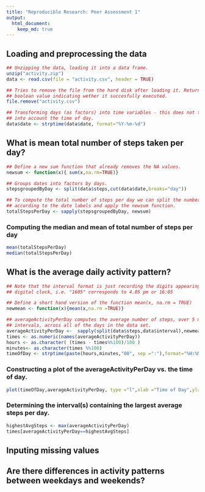 ```yaml
---
title: "Reproducible Research: Peer Assessment 1"
output: 
  html_document:
    keep_md: true
---
```



## Loading and preprocessing the data
```r
## Unzipping the data, loading it into a data frame.
unzip("activity.zip")
data <- read.csv(file = "activity.csv", header = TRUE)

## Tries to remove the file from the hard disk after loading it. Returns a
## boolean value indicating wether it succesfully executed.
file.remove("activity.csv")

## Transforming days (as factors) into time variables - this does not take
## into account the time of day.
data$date <- strptime(data$date, format="%Y-%m-%d")
```

## What is mean total number of steps taken per day?
```r
## Define a new sum function that already removes the NA values.
newsum <- function(x){ sum(x,na.rm=TRUE)}

## Groups dates into factors by days.
stepsgroupedByDay <- split(data$steps,cut(data$date,breaks="day"))

## To compute the total number of steps per day we can split the number of steps
## according to the date labels and apply the newsum function.
totalStepsPerDay <- sapply(stepsgroupedByDay, newsum)
```
### Computing the median and mean of total number of steps per day
```r
mean(totalStepsPerDay)
median(totalStepsPerDay)
```


## What is the average daily activity pattern?
```r
## Note that the interval format is just recording the digits appearing in a
## digital clock, i.e. "1605" corresponds to 4.05 pm or 16:05

## Define a short hand version of the function mean(x, na.rm = TRUE)
newmean <- function(x){mean(x,na.rm =TRUE)}

## averageActivityPerDay computes the average number of steps, over 5 minute
## intervals, across all of the days in the data set.
averageActivityPerDay <-  sapply(split(data$steps,data$interval),newmean)
times <- as.numeric(names(averageActivityPerDay))
hours <- as.character( (times - times%%100)/100 )
minutes<- as.character(times %%100)
timeOfDay <- strptime(paste(hours,minutes,"00", sep =":"),format="%H:%M:%S")
```
### Constructing a plot of the averageActivityPerDay vs. the time of day.
```r
plot(timeOfDay,averageActivityPerDay, type ="l",xlab ="Time of Day",ylab="Average Steps per Day")
```
### Determining the interval(s) containing the largest average steps per day.
```r
highestAvgSteps <- max(averageActivityPerDay)
times[averageActivityPerDay==highestAvgSteps]
```

## Inputing missing values



## Are there differences in activity patterns between weekdays and weekends?
